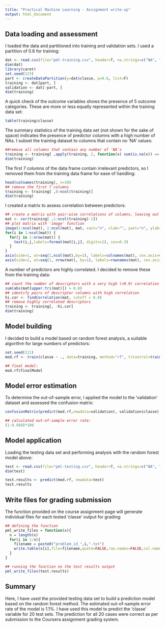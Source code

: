 ```yaml
---
title: "Practical Machine Learning - Assignment write-up"
output: html_document
---
```


Data loading and assessment
---

I loaded the data and partitioned into training and validation sets. I used a partition of 0.6 for training:
```r
dat <- read.csv(file="pml-training.csv", header=T, na.strings=c("NA", ""))
dim(dat)
library(caret)
set.seed(123)
part <- createDataPartition(y=dat$classe, p=0.6, list=F)
training <- dat[part, ]
validation <- dat[-part, ]
dim(training)
```

A quick check of the outcome variables shows the presence of 5 outcome categories. These are more or less equally represented within the training data set:
```r
table(training$classe)
```

The summary statistics of the training data set (not shown for the sake of space) indicates the presence of predictor columns with a high number of NAs. I subset the training dataset to columns that contain no 'NA' values:
```r
##remove all columns that contain any number of 'NA's
training <- training[ ,apply(training, 2, function(x) sum(is.na(x)) == 0)] 
dim(training)
```

The first 7 columns of the data frame contain irrelevant predictors, so I removed them from the training data frame for ease of handling:
```r
head(colnames(training), n=10)
## remove the first 7 columns
training <- training[ ,8:ncol(training)] 
dim(training)
```

I created a matrix to assess correlation between predictors:
```r
## create a matrix with pair-wise correlations of columns, leaving out the classifier column
mat <- cor(training[ ,1:ncol(training)-1]) 
## plot matrix with 'image' function
image(1:ncol(mat), 1:ncol(mat), mat, xaxt="n", xlab="", yaxt="n", ylab="", main="Predictor Correlation Matrix") 
for(i in 1:ncol(mat)) {
  for(j in 1:nrow(mat)) {
    text(i,j,labels=format(mat[i,j], digits=2), cex=0.3)
  }
}
axis(side=1, at=seq(1,ncol(mat),by=1), labels=colnames(mat), cex.axis=0.5, las=2)
axis(side=2, at=seq(1, nrow(mat), by=1), labels=rownames(mat), cex.axis=0.5, las=2)
```

A number of predictors are highly correlated. I decided to remove these from the training data:
```r
## count the number of descriptors with a very high (>0.9) correlation
sum(abs(mat[upper.tri(mat)]) > 0.8) 
## identify pairs of descriptor columns with high correlation
hi.cor <- findCorrelation(mat, cutoff = 0.8)
## remove highly correlated descriptors
training <- training[, -hi.cor] 
dim(training)
```

Model building
---

I decided to build a model based on random forest analysis, a suitable algorithm for large numbers of predictors:
```r
set.seed(111)
mod.rf <- train(classe ~ ., data=training, method="rf", trControl=trainControl(method="cv"))

## final model:
mod.rf$finalModel
```

Model error estimation
---

To determine the out-of-sample error, I applied the model to the 'validation' dataset and assessed the confusion matrix:
```r
confusionMatrix(predict(mod.rf,newdata=validation), validation$classe)

## calculated out-of-sample error rate:
(1-0.989)*100
```

Model application
---

Loading the testing data set and performing analysis with the random forest model above:
```r
test <- read.csv(file="pml-testing.csv", header=T, na.strings=c("NA", ""))
dim(test)

test.results <- predict(mod.rf, newdata=test)
test.results
```

Write files for grading submission
---

The function provided on the course assignment page will generate individual files for each tested 'classe' output for grading:
```r
## defining the function
pml_write_files = function(x){
  n = length(x)
  for(i in 1:n){
    filename = paste0("problem_id_",i,".txt")
    write.table(x[i],file=filename,quote=FALSE,row.names=FALSE,col.names=FALSE)
  }
}

## running the function on the test results output
pml_write_files(test.results)
```

Summary
---

Here, I have used the provided testing data set to build a prediction model based on the random forest method. The estimated out-of-sample error rate of the model is 1.1%. I have used this model to predict the 'classe' variable for 20 test sets. The prediction for all 20 cases were correct as per submission to the Coursera assignment grading system.
